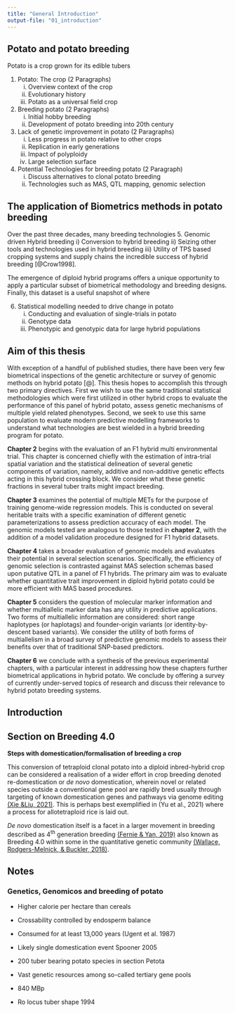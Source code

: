 ```yaml
---
title: "General Introduction"
output-file: "01_introduction"
---
```


## Potato and potato breeding

Potato is a crop grown for its edible tubers

1. Potato: The crop (2 Paragraphs)
    i) Overview context of the crop
    ii) Evolutionary history
    iii) Potato as a universal field crop
    
2. Breeding potato (2 Paragraphs)
    i) Initial hobby breeding
    ii) Development of potato breeding into 20th century

3. Lack of genetic improvement in potato (2 Paragraphs)
    i) Less progress in potato relative to other crops
    ii) Replication in early generations
    iii) Impact of polyploidy
    iv) Large selection surface

4. Potential Technologies for breeding potato (2 Paragraph)
    i) Discuss alternatives to clonal potato breeding
    ii) Technologies such as MAS, QTL mapping, genomic selection


## The application of Biometrics methods in potato breeding

Over the past three decades, many breeding technologies 
5. Genomic driven Hybrid breeding
    i) Conversion to hybrid breeding
    ii) Seizing other tools and technologies used in hybrid breeding
    iii) Utility of TPS based cropping systems and supply chains
the incredible success of hybrid breeding [@Crow1998].

The emergence of diploid hybrid programs offers a unique opportunity to apply a particular subset of biometrical methodology and breeding designs. Finally, this dataset is a useful snapshot of where 


6. Statistical modelling needed to drive change in potato
    i) Conducting and evaluation of single-trials in potato
    ii) Genotype data
    iii) Phenotypic and genotypic data for large hybrid populations

## Aim of this thesis

With exception of a handful of published studies, there have been very few biometrical inspections of the genetic architecture or survey of genomic methods on hybrid potato [@]. This thesis hopes to accomplish this through two primary directives. First we wish to use the same traditional statistical methodologies which were first utilized in other hybrid crops to evaluate the performance of this panel of hybrid potato, assess genetic mechanisms of multiple yield related phenotypes. Second, we seek to use this same population to evaluate modern predictive modelling frameworks to understand what technologies are best wielded in a hybrid breeding program for potato.

**Chapter 2** begins with the evaluation of an F1 hybrid multi environmental trial. This chapter is concerned chiefly with the estimation of intra-trial spatial variation and the statistical delineation of several genetic components of variation, namely, additive and non-additive genetic effects acting in this hybrid crossing block. We consider what these genetic fractions in several tuber traits might impact breeding.

**Chapter 3** examines the potential of multiple METs for the purpose of training genome-wide regression models. This is conducted on several heritable traits with a specific examination of different genetic parameterizations to assess prediction accuracy of each model. The genomic models tested are analogous to those tested in **chapter 2**, with the addition of a model validation procedure designed for F1 hybrid datasets.

**Chapter 4** takes a broader evaluation of genomic models and evaluates their potential in several selection scenarios. Specifically, the efficiency of genomic selection is contrasted against MAS selection schemas based upon putative QTL in a panel of F1 hybrids. The primary aim was to evaluate whether quantitative trait improvement in diploid hybrid potato could be more efficient with MAS based procedures.

**Chapter 5** considers the question of molecular marker information and whether multiallelic marker data has any utility in predictive applications. Two forms of multiallelic information are considered: short range haplotypes (or haplotags) and founder-origin variants (or identity-by-descent based variants). We consider the utility of both forms of multiallelism in a broad survey of predictive genomic models to assess their benefits over that of traditional SNP-based predictors.

**Chapter 6** we conclude with a synthesis of the previous experimental chapters, with a particular interest in addressing how these chapters further biometrical applications in hybrid potato. We conclude by offering a survey of currently under-served topics of research and discuss their relevance to hybrid potato breeding systems.

::: {.content-hidden}
# Introduction


## Section on Breeding 4.0

__Steps with domestication/formalisation of breeding a crop__

This conversion of tetraploid clonal potato into a diploid inbred-hybrid crop can be considered a realisation of a wider effort in crop breeding denoted re-domestication or _de novo_ domestication, wherein novel or related species outside a conventional gene pool are rapidly bred usually through targeting of known domestication genes and pathways via genome editing [(Xie &Liu, 2021)](https://academic.oup.com/nsr/article/8/4/nwab033/6152298). This is perhaps best exemplified in (Yu et al., 2021) where a process for allotetraploid rice is laid out. 

_De novo_ domestication itself is a facet in a larger movement in breeding described as 4^th^ generation breeding [(Fernie & Yan, 2019)](https://www.sciencedirect.com/science/article/pii/S1674205219301297) also known as Breeding 4.0 within some in the quantitative genetic community [(Wallace, Rodgers-Melnick, & Buckler, 2018)](https://www.researchgate.net/profile/Jason-Wallace-6/publication/328085929_On_the_Road_to_Breeding_40_Unraveling_the_Good_the_Bad_and_the_Boring_of_Crop_Quantitative_Genomics/links/602bca0392851c4ed577af51/On-the-Road-to-Breeding-40-Unraveling-the-Good-the-Bad-and-the-Boring-of-Crop-Quantitative-Genomics.pdf).

## Notes

### Genetics, Genomicos and breeding of potato

 - Higher calorie per hectare than cereals
 - Crossability controlled by endosperm balance 
 - Consumed for at least 13,000 years (Ugent et al. 1987)
 - Likely single domestication event Spooner 2005
 - 200 tuber bearing potato species in section Petota
 - Vast genetic resources among so-called tertiary gene pools
 
 
 - 840 MBp
 - Ro locus tuber shape 1994
 

:::

